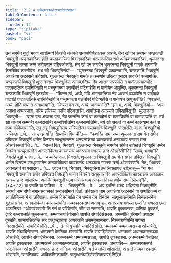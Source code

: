 ```yaml
---
title: "2.2.4 उक्खित्तकओसारणसिक्खापद"
tableOfContents: false
sidebar:
  order: 12
type: "tipitaka"
basket: "vi"
book: "paci"
---
```



<DynamicBreadcrumb />

<Division number="694" book="paci">

<Paragraph number="2272" book="paci">
तेन समयेन बुद्धो भगवा सावत्थियं विहरति जेतवने अनाथपिण्डिकस्स आरामे. तेन खो पन समयेन चण्डकाळी भिक्खुनी भण्डनकारिका होति कलहकारिका विवादकारिका भस्सकारिका संघे अधिकरणकारिका. थुल्लनन्दा भिक्खुनी तस्सा कम्मे करीयमाने पटिक्कोसति. तेन खो पन समयेन थुल्लनन्दा भिक्खुनी गामकं अगमासि केनचिदेव करणीयेन. अथ खो भिक्खुनिसंघो—  “थुल्लनन्दा भिक्खुनी पक्कन्ता”ति, चण्डकाळिं भिक्खुनिं आपत्तिया अदस्सने उक्खिपि. थुल्लनन्दा भिक्खुनी गामके तं करणीयं तीरेत्वा पुनदेव सावत्थिं पच्चागच्छि. चण्डकाळी भिक्खुनी थुल्लनन्दाय भिक्खुनिया आगच्छन्तिया नेव आसनं पञ्ञपेसि न पादोदकं पादपीठं पादकठलिकं उपनिक्खिपि न पच्चुग्गन्त्वा पत्तचीवरं पटिग्गहेसि न पानीयेन आपुच्छि. थुल्लनन्दा भिक्खुनी चण्डकाळिं भिक्खुनिं एतदवोच—  “किस्स त्वं, अय्ये, मयि आगच्छन्तिया नेव आसनं पञ्ञपेसि न पादोदकं पादपीठं पादकठलिकं उपनिक्खिपि न पच्चुग्गन्त्वा पत्तचीवरं पटिग्गहेसि न पानीयेन आपुच्छी”ति? “एवञ्हेतं, अय्ये, होति यथा तं अनाथाया”ति. “किस्स पन त्वं, अय्ये, अनाथा”ति? “इमा मं, अय्ये, भिक्खुनियो—  ‘अयं अनाथा अप्पञ्ञाता, नत्थि इमिस्सा काचि पटिवत्ता’ति, आपत्तिया अदस्सने उक्खिपिंसू”ति.
</Paragraph>

<Paragraph number="2273" book="paci">
थुल्लनन्दा भिक्खुनी—  “बाला एता अब्यत्ता एता, नेव जानन्ति कम्मं वा कम्मदोसं वा कम्मविपत्तिं वा कम्मसम्पत्तिं वा. मयं खो जानाम कम्मम्पि कम्मदोसम्पि कम्मविपत्तिम्पि कम्मसम्पत्तिम्पि. मयं खो अकतं वा कम्मं कारेय्याम कतं वा कम्मं कोपेय्यामा”ति, लहुं लहुं भिक्खुनिसंघं सन्निपातेत्वा चण्डकाळिं भिक्खुनिं ओसारेसि.
</Paragraph>

<Paragraph number="2274" book="paci">
या ता भिक्खुनियो अप्पिच्छा …पे…  ता उज्झायन्ति खिय्यन्ति विपाचेन्ति—  “कथञ्हि नाम अय्या थुल्लनन्दा समग्गेन संघेन उक्खित्तं भिक्खुनिं धम्मेन विनयेन सत्थुसासनेन अनपलोकेत्वा कारकसंघं अनञ्ञाय गणस्स छन्दं ओसारेस्सती”ति …पे…  “सच्चं किर, भिक्खवे, थुल्लनन्दा भिक्खुनी समग्गेन संघेन उक्खित्तं भिक्खुनिं धम्मेन विनयेन सत्थुसासनेन अनपलोकेत्वा कारकसंघं अनञ्ञाय गणस्स छन्दं ओसारेती”ति? “सच्चं, भगवा”ति. विगरहि बुद्धो भगवा …पे…  कथञ्हि नाम, भिक्खवे, थुल्लनन्दा भिक्खुनी समग्गेन संघेन उक्खित्तं भिक्खुनिं धम्मेन विनयेन सत्थुसासनेन अनपलोकेत्वा कारकसंघं अनञ्ञाय गणस्स छन्दं ओसारेस्सति. नेतं, भिक्खवे, अप्पसन्नानं वा पसादाय …पे…  एवञ्च पन, भिक्खवे, भिक्खुनियो इमं सिक्खापदं उद्दिसन्तु—
</Paragraph>

</Division>
<Division number="695" book="paci">

<Paragraph number="2275" book="paci">
<Emphasis>“या पन भिक्खुनी समग्गेन संघेन उक्खित्तं भिक्खुनिं धम्मेन विनयेन सत्थुसासनेन अनपलोकेत्वा कारकसंघं अनञ्ञाय गणस्स छन्दं ओसारेय्य, अयम्पि भिक्खुनी पठमापत्तिकं धम्मं आपन्ना निस्सारणीयं संघादिसेसन्”</Emphasis>ति. (*4*:<Emphasis>12</Emphasis>)
</Paragraph>

</Division>
<Division number="696" book="paci">

<Paragraph number="2276" book="paci">
<Emphasis>या पना</Emphasis>ति या यादिसा …पे…  <Emphasis>भिक्खुनी</Emphasis>ति …पे…  अयं इमस्मिं अत्थे अधिप्पेता भिक्खुनीति.
</Paragraph>

<Paragraph number="2277" book="paci">
<Emphasis>समग्गो</Emphasis> नाम <Emphasis>संघो</Emphasis> समानसंवासको समानसीमायं ठितो.
</Paragraph>

<Paragraph number="2278" book="paci">
<Emphasis>उक्खित्ता</Emphasis> नाम आपत्तिया अदस्सने वा अप्पटिकम्मे वा अप्पटिनिस्सग्गे वा उक्खित्ता.
</Paragraph>

<Paragraph number="2279" book="paci">
<Emphasis>धम्मेन विनयेना</Emphasis>ति येन धम्मेन येन विनयेन.
</Paragraph>

<Paragraph number="2280" book="paci">
<Emphasis>सत्थुसासनेना</Emphasis>ति जिनसासनेन बुद्धसासनेन.
</Paragraph>

<Paragraph number="2281" book="paci">
<Emphasis>अनपलोकेत्वा कारकसंघन्</Emphasis>ति कम्मकारकसंघं अनापुच्छा.
</Paragraph>

<Paragraph number="2282" book="paci">
<Emphasis>अनञ्ञाय गणस्स छन्दन्</Emphasis>ति गणस्स छन्दं अजानित्वा.
</Paragraph>

<Paragraph number="2283" book="paci">
“ओसारेस्सामी”ति गणं वा परियेसति, सीमं वा सम्मन्नति, आपत्ति दुक्कटस्स. ञत्तिया दुक्कटं, द्वीहि कम्मवाचाहि थुल्लच्चया, कम्मवाचापरियोसाने आपत्ति संघादिसेसस्स.
</Paragraph>

<Paragraph number="2284" book="paci">
<Emphasis>अयम्पी</Emphasis>ति पुरिमायो उपादाय वुच्चति.
</Paragraph>

<Paragraph number="2285" book="paci">
<Emphasis>पठमापत्तिकन्</Emphasis>ति सह वत्थुज्झाचारा आपज्जति असमनुभासनाय.
</Paragraph>

<Paragraph number="2286" book="paci">
<Emphasis>निस्सारणीयन्</Emphasis>ति संघम्हा निस्सारीयति.
</Paragraph>

<Paragraph number="2287" book="paci">
<Emphasis>संघादिसेसो</Emphasis>ति …पे…  तेनपि वुच्चति संघादिसेसोति.
</Paragraph>

</Division>
<Division number="697" book="paci">

<Paragraph number="2288" book="paci">
धम्मकम्मे धम्मकम्मसञ्ञा ओसारेति, आपत्ति संघादिसेसस्स. धम्मकम्मे वेमतिका ओसारेति आपत्ति संघादिसेसस्स. धम्मकम्मे अधम्मकम्मसञ्ञा ओसारेति, आपत्ति संघादिसेसस्स.
</Paragraph>

<Paragraph number="2289" book="paci">
अधम्मकम्मे धम्मकम्मसञ्ञा, आपत्ति दुक्कटस्स. अधम्मकम्मे वेमतिका, आपत्ति दुक्कटस्स. अधम्मकम्मे अधम्मकम्मसञ्ञा, आपत्ति दुक्कटस्स.
</Paragraph>

</Division>
<Division number="698" book="paci">

<Paragraph number="2290" book="paci">
अनापत्ति—  कम्मकारकसंघं अपलोकेत्वा ओसारेति, गणस्स छन्दं जानित्वा ओसारेति, वत्ते वत्तन्तिं ओसारेति, असन्ते कम्मकारकसंघे ओसारेति, उम्मत्तिकाय, आदिकम्मिकायाति.

</Paragraph>
</Division>

<Paragraph number="2291" type="center" book="paci">
चतुत्थसंघादिसेससिक्खापदं निट्ठितं.
</Paragraph>